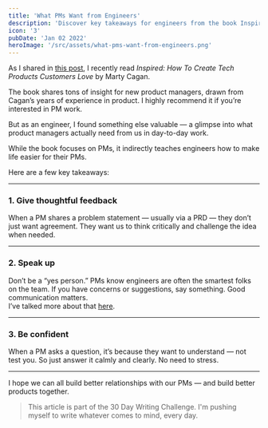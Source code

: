 ```yaml
---
title: 'What PMs Want from Engineers'
description: 'Discover key takeaways for engineers from the book Inspired by Marty Cagan, including how to give thoughtful feedback, speak up, and be confident in working with product managers.'
icon: '3'
pubDate: 'Jan 02 2022'
heroImage: '/src/assets/what-pms-want-from-engineers.png'
---
```


As I shared in [this post](/blog/books-i-read-in-2021/), I recently read *Inspired: How To Create Tech Products Customers Love* by Marty Cagan.

The book shares tons of insight for new product managers, drawn from Cagan’s years of experience in product. I highly recommend it if you’re interested in PM work.

But as an engineer, I found something else valuable — a glimpse into what product managers actually need from us in day-to-day work.

While the book focuses on PMs, it indirectly teaches engineers how to make life easier for their PMs.

Here are a few key takeaways:

---

### 1. Give thoughtful feedback

When a PM shares a problem statement — usually via a PRD — they don’t just want agreement. They want us to think critically and challenge the idea when needed.

---

### 2. Speak up

Don’t be a “yes person.” PMs know engineers are often the smartest folks on the team. If you have concerns or suggestions, say something. Good communication matters.  
I’ve talked more about that [here](/blog/communicating-as-an-engineer/).

---

### 3. Be confident

When a PM asks a question, it’s because they want to understand — not test you. So just answer it calmly and clearly. No need to stress.

---

I hope we can all build better relationships with our PMs — and build better products together.

> This article is part of the 30 Day Writing Challenge. I'm pushing myself to write whatever comes to mind, every day.
